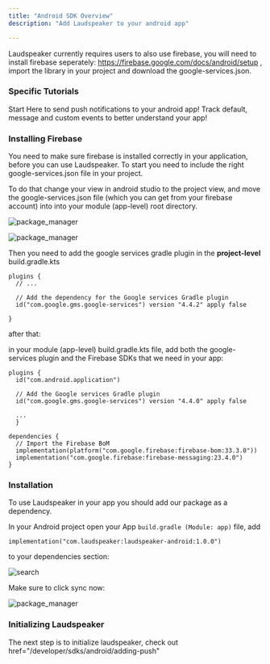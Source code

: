 ```yaml
---
title: "Android SDK Overview"
description: "Add Laudspeaker to your android app"

---
```


<Info> Laudspeaker currently requires users to also use firebase, you will need to install firebase seperately: https://firebase.google.com/docs/android/setup , import the library in your project and download the google-services.json.  </Info>

### Specific Tutorials 

<CardGroup>
<Card title="Adding Push Notifications" icon="readme" href="/developer/sdks/android/adding-push">
  Start Here to send push notifications to your android app!
</Card>

<Card title="Tracking Events" icon="readme" href="/developer/sdks/android/tracking-events">
  Track default, message and custom events to better understand your app!
</Card>
</CardGroup>

### Installing Firebase

You need to make sure firebase is installed correctly in your application, before you can use Laudspeaker. To start you need to include the right google-services.json file in your project.

To do that change your view in android studio to the project view, and move the google-services.json file (which you can get from your firebase account) into into your module (app-level) root directory. 

![package_manager](/images/developer/sdks/project_view.png)

![package_manager](/images/developer/sdks/firebase_instructions.png)

Then you need to add the google services gradle plugin in the **project-level** build.gradle.kts

```
plugins {
  // ...

  // Add the dependency for the Google services Gradle plugin
  id("com.google.gms.google-services") version "4.4.2" apply false

}
```

after that:

in your module (app-level) build.gradle.kts file, add both the google-services plugin and the Firebase SDKs that we need in your app:

```
plugins {
  id("com.android.application")

  // Add the Google services Gradle plugin
  id("com.google.gms.google-services") version "4.4.0" apply false

  ...
  }

dependencies {
  // Import the Firebase BoM
  implementation(platform("com.google.firebase:firebase-bom:33.3.0"))
  implementation("com.google.firebase:firebase-messaging:23.4.0")
}

```

### Installation

To use Laudspeaker in your app you should add our package as a dependency. 

In your Android project open your App `build.gradle (Module: app)` file, add 

```
implementation("com.laudspeaker:laudspeaker-android:1.0.0")
```

to your dependencies section:

![search](/images/developer/sdks/gradle_dep.png)

Make sure to click sync now:

![package_manager](/images/developer/sdks/sync.png)

### Initializing Laudspeaker

The next step is to initialize laudspeaker, check out href="/developer/sdks/android/adding-push"